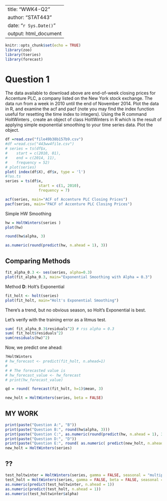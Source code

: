 --
title: "WWK4-Q2"
author: "STAT443"
date: "`r Sys.Date()`"
output: html_document
---

```r
knitr::opts_chunk$set(echo = TRUE)
library(zoo)
library(tseries)
library(forecast)
```

# Question 1

The data available to download above are end-of-week closing prices for Accenture PLC, a company listed on the New York stock exchange. The data run from a week in 2010 until the end of November 2014. Plot the data in R, and examine the acf and pacf (note you may find the index function useful for resetting the time index to integers). Using the R command HoltWinters , create an object of class HoltWinters in R which is the result of applying simple exponential smoothing to your time series data. Plot the object.


```r
df =read.csv("file49b38b157b9.csv")
#df =read.csv("443ww4file.csv")
# series = ts(df$x,
#    start = c(2010, 01), 
#    end = c(2014, 11),
#    frequency = 52)
# plot(series)
plot( index(df$X), df$x, type = 'l')
#?as.ts
series = ts(df$x, 
               start = c(1, 2010), 
               frequency = 7)
```

```r
acf(series, main="ACF of Accenture PLC Closing Prices")
pacf(series, main="PACF of Accenture PLC Closing Prices")
```
Simple HW Smoothing
```r
hw = HoltWinters(series )
plot(hw)
```

```r
round(hw$alpha, 3)
```

```r
as.numeric(round(predict(hw, n.ahead = 1), 3))
```

## Comparing Methods

```r
fit_alpha_0.3 <- ses(series, alpha=0.3)
plot(fit_alpha_0.3, main="Exponential Smoothing with Alpha = 0.3")
```

Method **D**: Holt's Exponential
```r
fit_holt <- holt(series)
plot(fit_holt, main="Holt's Exponential Smoothing")
```

There's a trend, but no obvious season, so Holt's Exponential is best. 

Let's verify with the training error as a litmus test.
```r
sum( fit_alpha_0.3$residuals^2) # rss alpha = 0.3
sum( fit_holt$residuals^2)
sum(residuals(hw)^2)
```

Now, we predict one ahead:
```r
?HoltWinters
# hw_forecast <- predict(fit_holt, n.ahead=1)
# 
# # The forecasted value is
# hw_forecast_value <- hw_forecast
# print(hw_forecast_value)
```
```r
qd = round( forecast(fit_holt, h=1)$mean, 3)

new_holt = HoltWinters(series, beta = FALSE)
```

## MY WORK

```r
print(paste("Question A:", "B"))
print(paste("Question B:", round(hw$alpha, 3)))
print(paste("Question C:", as.numeric(round(predict(hw, n.ahead = 1), 3))))
print(paste("Question D:", "D"))
print(paste("Question E:", round( as.numeric( predict(new_holt, n.ahead = 1) ), 3)))
new_holt = HoltWinters(series)
```

## ??
```r
test_holtwinter = HoltWinters(series, gamma = FALSE, seasonal = "multiplicative")
test_holt = HoltWinters(series, gamma = FALSE, beta = FALSE, seasonal = "multiplicative")
as.numeric(predict(test_holtwinter, n.ahead = 1))
as.numeric(predict(test_holt, n.ahead = 1))
as.numeric(test_holtwinter$alpha)
```